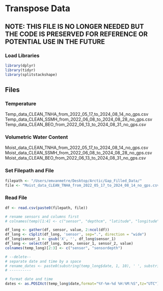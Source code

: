 # Transpose Data
## NOTE: THIS FILE IS NO LONGER NEEDED BUT THE CODE IS PRESERVED FOR REFERENCE OR POTENTIAL USE IN THE FUTURE

### Load Libraries
```r
library(dplyr)
library(tidyr)
library(splitstackshape)
```


## Files

### Temperature
Temp_data_CLEAN_TNHA_from_2022_05_17_to_2024_08_14_no_gps.csv
Temp_data_CLEAN_SSMH_from_2022_06_08_to_2024_08_28_no_gps.csv
Temp_data_CLEAN_BEO_from_2022_06_13_to_2024_08_31_no_gps.csv

### Volumetric Water Content
Moist_data_CLEAN_TNHA_from_2022_05_17_to_2024_08_14_no_gps.csv
Moist_data_CLEAN_SSMH_from_2022_06_08_to_2024_08_28_no_gps.csv
Moist_data_CLEAN_BEO_from_2022_06_13_to_2024_08_31_no_gps.csv

### Set Filepath and File
```r
filepath <- "/Users/emvanmetre/Desktop/Arctic/Gap_Filled_Data/"
file <- "Moist_data_CLEAN_TNHA_from_2022_05_17_to_2024_08_14_no_gps.csv"
```


### Read File
```r
df <- read.csv(paste0(filepath, file))
```

```r
# rename sensors and columns first
# colnames(temp)[1:4] <- c("sensor", "depthcm", "latitude", "longitude")

df_long <- gather(df, sensor, value, 2:ncol(df))
df_long <- cSplit(df_long, 'sensor', sep=".", direction = "wide")
df_long$sensor_1 <- gsub('X', '', df_long$sensor_1)
df_long <- select(df_long, Date, sensor_1, sensor_2, value)
colnames(temp_long)[2:3] <- c("sensor", "sensordepth")

# --delete--
# separate date and time by a space
# rename_dates <- paste0(substring(temp_long$date, 1, 10), ' ', substring(temp_long$date, 12, 19))
# ----------

# format date and time
dates <- as.POSIXct(temp_long$date,format="%Y-%m-%d %H:%M:%S",tz="UTC")
```


